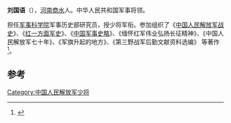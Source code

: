 '''刘国语'''（{{bd|1939年|9月||}}），[[河南|河南]][[商水|商水]]人。中华人民共和国军事将领。

担任[[军事科学院|军事科学院]]军事历史部研究员，授少将军衔。参加组织了《[[中国人民解放军战史|中国人民解放军战史]]》、《[[红一方面军史|红一方面军史]]》、《[[中国军事史略|中国军事史略]]》、《缅怀红军伟业弘扬长征精神》、《中国人民解放军七十年》、《军旗升起的地方》、《第三野战军后勤文献资料选编》 等著作<ref>{{cite news|title=毛新宇的博导刘国语: 著名军事历史学专家|url=http://news.163.com/05/0513/12/1JKNPBRQ00011246.html|accessdate=2014-05-15|newspaper=人民网|archive-url=https://web.archive.org/web/20051223154142/http://news.163.com/05/0513/12/1JKNPBRQ00011246.html|archive-date=2005-12-23|dead-url=yes}}</ref>。

==参考==
{{reflist}}
{{中国军事人物小作品}}
[[Category:中国人民解放军少将|Category:中国人民解放军少将]]